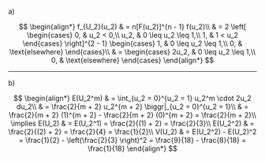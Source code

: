 a)

$$
\begin{align*}
    f_{U_2}(u_2) & = n[F(u_2)]^{n - 1} f(u_2)\\
    & = 2 \left[
    \begin{cases}
        0, & u_2 < 0,\\
        u_2, & 0 \leq u_2 \leq 1,\\
        1, & 1 < u_2
    \end{cases} \right]^{2 - 1}
    \begin{cases}
        1, & 0 \leq u_2 \leq 1,\\
        0, & \text{elsewhere}
    \end{cases}\\
    & =
    \begin{cases}
        2u_2, & 0 \leq u_2 \leq 1,\\
        0, & \text{elsewhere}
    \end{cases}
\end{align*}
$$

---

b)

$$
\begin{align*}
    E(U_2^m) & = \int_{u_2 = 0}^{u_2 = 1} u_2^m \cdot 2u_2 du_2\\
    & = \frac{2}{m + 2} u_2^{m + 2} \biggr|_{u_2 = 0}^{u_2 = 1}\\
    & = \frac{2}{m + 2} (1)^{m + 2} - \frac{2}{m + 2} (0)^{m + 2} = \frac{2}{m + 2}\\
    \implies E(U_2) & = E(U_2^1) = \frac{2}{(1) + 2} = \frac{2}{3}\\
    E(U_2^2) & = \frac{2}{(2) + 2} = \frac{2}{4} = \frac{1}{2}\\
    V(U_2) & = E(U_2^2) - E(U_2)^2 = \frac{1}{2} - \left(\frac{2}{3} \right)^2 = \frac{9}{18} - \frac{8}{18} = \frac{1}{18}
\end{align*}
$$
